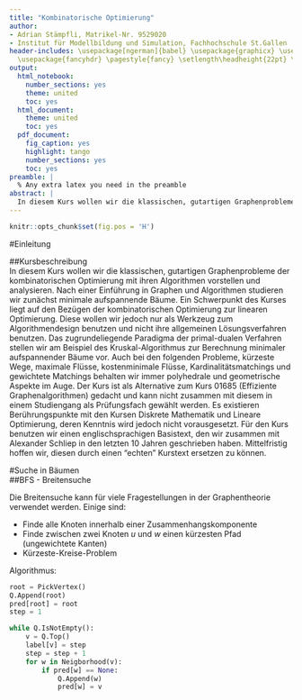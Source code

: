 ```yaml
---
title: "Kombinatorische Optimierung"
author:
- Adrian Stämpfli, Matrikel-Nr. 9529020
- Institut für Modellbildung und Simulation, Fachhochschule St.Gallen
header-includes: \usepackage[ngerman]{babel} \usepackage{graphicx} \usepackage{float}
  \usepackage{fancyhdr} \pagestyle{fancy} \setlength\headheight{22pt} \fancyhead[L]{\includegraphics[width=3cm]{../pics/logo.png}}
output:
  html_notebook:
    number_sections: yes
    theme: united
    toc: yes
  html_document:
    theme: united
    toc: yes
  pdf_document:
    fig_caption: yes
    highlight: tango
    number_sections: yes
    toc: yes
preamble: |
  % Any extra latex you need in the preamble
abstract: |
  In diesem Kurs wollen wir die klassischen, gutartigen Graphenprobleme der kombinatorischen Optimierung mit ihren Algorithmen vorstellen und analysieren.
---
```


```r
knitr::opts_chunk$set(fig.pos = 'H')
```


#Einleitung

##Kursbeschreibung  
In diesem Kurs wollen wir die klassischen, gutartigen Graphenprobleme der kombinatorischen Optimierung mit ihren Algorithmen vorstellen und analysieren. Nach einer Einführung in Graphen und Algorithmen studieren wir zunächst minimale aufspannende Bäume. Ein Schwerpunkt des Kurses liegt auf den Bezügen der kombinatorischen Optimierung zur linearen Optimierung. Diese wollen wir jedoch nur als Werkzeug zum Algorithmendesign benutzen und nicht ihre allgemeinen Lösungsverfahren benutzen. Das zugrundeliegende Paradigma der primal-dualen Verfahren stellen wir am Beispiel des Kruskal-Algorithmus zur Berechnung minimaler aufspannender Bäume vor. Auch bei den folgenden Probleme, kürzeste Wege, maximale Flüsse, kostenminimale Flüsse, Kardinalitätsmatchings und gewichtete Matchings behalten wir immer polyhedrale und geometrische Aspekte im Auge. 
Der Kurs ist als Alternative zum Kurs 01685 (Effiziente Graphenalgorithmen) gedacht und kann nicht zusammen mit diesem in einem Studiengang als Prüfungsfach gewählt werden. Es existieren Berührungspunkte mit den Kursen Diskrete Mathematik und Lineare Optimierung, deren Kenntnis wird jedoch nicht vorausgesetzt. 
Für den Kurs benutzen wir einen englischsprachigen Basistext, den wir zusammen mit Alexander Schliep in den letzten 10 Jahren geschrieben haben. Mittelfristig hoffen wir, diesen durch einen "echten" Kurstext ersetzen zu können.

<!-- \section{Anschreiben} -->
<!-- In diesem Kurs werden Optimierungsprobleme der Gestalt -->
<!-- Minimiere $c^{T}x$ über alle $x \in S$ -->
<!-- behandelt, wobei $S \in R -->
<!-- n$ -->
<!-- eine Menge mit einer kombinatorischen Struktur, in der Regel sogar -->
<!-- $S \in Z -->
<!-- n$ und $c -->
<!-- >x$ eine lineare Funktion in n Veränderlichen ist. -->
<!-- Wir befassen uns mit klassischen gutartigen Problemen der kombinatorischen Optimierung, die auf -->
<!-- graphentheoretischen Problemen beruhen, nämlich Minimaler Aufspannender Baum, Kurzester Weg, -->
<!-- Maximaler Fluss, Kostenminimaler Fluss, Bipartites Maximales Matching, Nicht-Bipartites Maximales -->
<!-- Matching und Gewichtetes Matching. Eine wichtige Rolle spielen dabei die polyhedralen Beschreibungen -->
<!-- der zulässigen Mengen der Probleme und primal-duale Algorithmen. Deswegen werden wir -->
<!-- schon den Greedy-Algorithmus zur Bestimmung eines minimalen aufspannenden Baumes als primalduales -->
<!-- Verfahren interpretieren. -->


<!-- \part{Algorithmen} -->

<!-- \chapter{Sortieralgorithmen} -->

<!-- \section{Merge Sort} -->
<!-- Quelle: Kombinatorische Optimierung Seite 10/11, Korte Vygen -->


<!-- \subsection{Algorithmus} -->
<!-- Input: eine Liste $a_1,...a_n$ reeller Zahlen. -->


<!-- Output: Eine Permutation $\pi : \{1,...,n\} \rightarrow \{1,...,n\}$ mit $ a_{\pi(i)} \le a_{\pi(i+1)} \forall i=1,...,n-1$. -->


<!-- \begin{enumerate} -->
<!-- \item If $n=1$ then setze $\pi(1) := 1$ und stop(return $\pi$) -->
<!-- \item Setze $m := \lfloor \frac{n}{2} \rfloor$. -->


<!-- Sei $\rho = MERGE-SORT(a_1,...,a_m)$. -->



<!-- Sei $\theta = MERGE-SORT(a_m,...,a_n)$. -->
<!-- \item Setze $k = 1, l=1$. \\ -->
<!-- \begin{lstlisting} -->
<!-- While -->
<!-- \end{lstlisting} -->

<!-- ...unvollständig -->

<!-- \end{enumerate} -->

#Suche in Bäumen  
##BFS - Breitensuche

Die Breitensuche kann für viele Fragestellungen in der Graphentheorie verwendet werden. Einige sind:  

- Finde alle Knoten innerhalb einer Zusammenhangskomponente  
- Finde zwischen zwei Knoten $u$ und $w$ einen kürzesten Pfad (ungewichtete Kanten)   
- Kürzeste-Kreise-Problem

Algorithmus:

```Python
root = PickVertex()
Q.Append(root)
pred[root] = root
step = 1

while Q.IsNotEmpty():
	v = Q.Top()
	label[v] = step
	step = step + 1
	for w in Neigborhood(v):
		if pred[w] == None:
			Q.Append(w)
			pred[w] = v
```


<!-- Einige Erläuterungen: \\ -->
<!-- pred[root] = root: "Pointer auf sich selbst" (so erklärte das der Herr Hochstättler) \\ -->
<!-- pred[w] = v: "Pointer auf Vorgänger". -->

<!-- \subsection{Laufzeit} -->
<!-- Die Lineare Laufzeit, ist nur dank der Adjazenzliste möglich. Ansonsten müsste die Funktion "Neighborhood" immer die ganze Zeile bearbeiten, was zu $O(|V|^2)$ führen würde. -->
<!-- \subsubsection{Satz} -->
<!-- BFS berechnet die Komponenten eines Graphen in $O(|V|+|E|)$ Zeit. -->
<!-- \subsubsection{Beweis} -->
<!-- Da im schlimmsten Fall alle möglichen Pfade zu allen möglichen Knoten betrachtet werden müssen, beträgt die Laufzeit von Breitensuche $O(|V|+|E|)$ Zeit. -->
<!-- \flushright \qed \flushleft -->

<!-- \subsection{BFS Suchbam mit einer Tiefe von k} -->
<!-- Siehe auch Aufgabe E 1.1 -->

<!-- \begin{lstlisting} -->
<!-- for v in vertices -->
<!-- 	if pred[v] == None: -->
<!-- 		pred[v] = v -->
<!-- 		component[v] = v -->
<!-- 		depth[v] = 0 -->
<!-- 		Q.Append(v) -->
<!-- 	while Q.IsNotEmpty(): -->
<!-- 		v = Q.Top() -->
<!-- 		if depth[v] < k: -->
<!-- 			for w in Neigborhood(v): -->
<!-- 				if pred[w] == None: -->
<!-- 					pred[w] = v -->
<!-- 					component[w] = component[v] -->
<!-- 					depth[w] = depth[v] + 1 -->
<!-- 					Q.Append(w) -->
<!-- \end{lstlisting} -->

<!-- \section{DFS} -->
<!-- Notizen aus Tag in Hagen: \\ -->
<!-- \begin{itemize} -->
<!-- \item Knoten können mehrmals angefasst werden. (Wegen Stack) -->
<!-- \item "Festnageln" des Knotens geschieht zu einem anderen Zeitpunkt. -->
<!-- \end{itemize} -->

<!-- rekursiv, Tiefensuche -->
<!-- \subsection{Algorithmus} -->
<!-- \begin{lstlisting} -->
<!-- def DFS(v): -->
<!-- 	global step -->
<!-- 	label[v] = step -->
<!-- 	step = step + 1 -->
<!-- 	for w in Neighborhood(v): -->
<!-- 		if label[w] == None -->
<!-- 			pred[w] = v -->
<!-- 			DFS(w) -->
<!-- 	return -->
<!-- step = 1 -->
<!-- DFS(r) -->
<!-- \end{lstlisting} -->
<!-- \section{Greedy Algorithmus (Kruskal)} -->
<!-- Berechnet einen MST. -->
<!-- Input, ein gewichteter Graph $G(V,E,w)$. -->

<!-- \begin{lstlisting} -->
<!-- Sortiere die Kanten aufsteigend nach Gewicht -->
<!-- T = 0 -->
<!-- for e in E -->
<!-- 	if not T.CreatingCycle(e): -->
<!-- 		T.AddEdge(e) -->
<!-- \end{lstlisting} -->


<!-- Der Name "Greedy Algorithmus" ist verständlich, wenn die Wirkweise von Kruskal's Algorithmus im Maximum Spanning Tree Problem betrachtet wird. Gierig schnappt er sich die schwerste verfügbare Kante.. \\ -->
<!-- \subsection{Laufzeit} -->
<!-- Sortieren geschieht in $O(|E| log |V|)$ \\ -->
<!-- Creating Circuit: kann mit BFS gemacht werden (Naiv), besser ist Union Find (Komonentenzusammenhang) => Soll im Buch erklärt sein.. -->


<!-- \section{Valenzsequenzen} -->
<!-- Sei $G = (V,E)$ ein Graph (oder ein Multigraph) und $v \in V$. Der Knotengrad oder die Valenz $ deg_G(v)$ von $v$ ist dann die Anzahl Kanten, deren Endknoten $v$ ist (oder kurz $ deg(v)$, wenn klar ist, welcher Graph gemeint ist). In Multigraphen werden Schleifen dabei doppelt gezählt. -->

<!-- \section{Prim-Jarnik} -->
<!-- Berechnet einen MST. -->

<!-- Sei $v \in V$ -->

<!-- \begin{itemize} -->
<!-- \item Setze $V_0 = \{v\}, T_0 = 0, i = 0$ -->
<!-- \item Solange es geht -->
<!-- \begin{itemize} -->
<!-- \item Wähle eine Kante $e = (x,y) \in E$ mit $x \in V_i, y \notin V_i$ von minimalem Gewicht und setze $V_{i+1} = V_i \cup \{y\}, T_{i+1} = T_i \cup \{e\}, i = i+1$. -->
<!-- \end{itemize} -->
<!-- \end{itemize} -->

<!-- \section{Boruvka} -->
<!-- Berechnet einen MST. -->

<!-- \begin{itemize} -->
<!-- \item Setze $T = 0$ -->
<!-- \item Solange G noch mehr als einen Knoten hat: -->
<!-- \begin{itemize} -->
<!-- \item Jeder Knoten markiert die Kante minimalen Gewichts, die zu ihm inzident und keine Schleife ist. -->
<!-- \item Füge alle markierten Kanten $S$ zu $T$ hinzu und setze $G = G / S$. -->
<!-- \end{itemize} -->
<!-- Hierbei interpretieren wir die Kanten in $T$ am Ende als Kanten des ursprünglichen Graphen $G$. -->
<!-- \end{itemize} -->

<!-- \chapter{Shortest Paths} -->
<!-- \section{Dijkstra} -->
<!-- Löst das kürzeste Wege Problem (Problem \ref{pShortestPaths}). Restriktionen sind die nicht-negativität aller Bögen. Die exakte Formulierung des gelösten Problems wird so zu Problem \ref{problem5}. -->
<!-- \subsection{Algorithmus} -->
<!-- \begin{lstlisting} -->
<!-- s = PickVertex -->
<!-- W.Add(s) -->
<!-- dist[s] = 0 -->

<!-- while W.IsNotEmpty(): -->
<!--   v = pickMinimal(W,dist) -->
<!--   W.Remove(v) -->
<!--   for w in Neighborhood(v): -->
<!--     if dist[w] == gInfinity -->
<!--       W.Add(w) -->
<!--     if dist[w] > dist[v] + length[(v,w)]: -->
<!--       dist[w] = dist[v] + length[(v,w)] -->
<!--       pred[w] = v -->
<!-- \end{lstlisting} -->
<!-- \section{FindPathEuclid} -->
<!-- Bricht ab, sobald $t$ gefunden. Geometrische Variante. Bevorzugt werden Knoten, welche in Richtung der gesuchten Ecke $t$ liegen. -->
<!-- Dazu wird neben der Funktion $dist$ welche die Pfadlänge zur Quelle $s$ auf dem Graphen speichert, eine Funktion $distance$ welche die Länge in Fluglinie zur Senke $t$ speichert definiert. Als nächstes wird jeweils die Ecke bearbeitet, für welche $\sum dist(v) + distance(v)$ minimal wird. Dadurch werden Knoten in Richtung des Zielknotens $t$ bevorzugt. -->
<!-- \subsection{Algorithmus} -->
<!-- \begin{lstlisting} -->
<!-- while s != t : -->
<!--   for w in Neighborhood(v) -->
<!--     if dist[w] == gInfinity : -->
<!--       dist[w] = dist[v] + length[(v,w)] -->
<!--       pred[w] = v -->
<!--       PQ.Insert(w, dist[w]+distance[w]) -->
<!--     if dist[w] > dist[v] + length[(v,w)] : -->
<!--       dist[w] = dist[v] + length[(v,w)] -->
<!--       pred[w] = v -->
<!--       PQ.DecreaseKey(w, dist[w]+distance[w]) -->
<!--   v = PQ.DeleteMin(dist -->
<!-- \end{lstlisting} -->


<!-- \section{Bellmann Ford} -->
<!-- Ist in "Label Correcting" Algorithmus (im Gegensatz zu Dijkstra, welcher ein "Label Setting" Alg. ist, da ein einmal gesetztes Label nicht mehr wechselt.) \\ -->

<!-- \chapter{Maximal Flows} -->
<!-- Auf einem $st$-Pfad soll möglichst viel transportiert werden. Idee: Suche einen $st$-Pfad, erhöhe die Kapazität, bis keine $st$-Pfade mehr möglich sind. Achtung: So wird möglicherweise nicht die richtige Lösung gefunden werden, da ein Flaschenhals einen Graph entzweit, und dadurch mögliche Wege verloren gehen. Idee: bei jedem inkrementieren eines Vorwärtsflusses auf einer Kante wird eine Rückwärtskante mit der entsprechenden Kapazität angefügt. (D.h. der Fluss könnte auch rückwärts gehen..) -->
<!-- \section{FordFulkerson} -->
<!-- \subsection{Algorithmus} -->
<!-- \begin{lstlisting} -->
<!-- def UpdateFlow(Path) : -->
<!--   delta = MinResCap(Path) -->
<!--   for (u,v) in Edges(Path) : -->
<!--     if ForwardEdge(u,v) : -->
<!--      flow[(u,v)] = flow[(u,v)] + delta -->
<!--     else : -->
<!--       flow[(v,u)] = flow[(u,v)] - delta -->

<!-- s = PickSource() -->
<!-- t = Picksink() -->

<!-- while not maximal : -->
<!--   Path = ShortestPath(s,t) -->
<!--   if(Path): -->
<!--     UpdateFlow(Path) -->
<!--   else : -->
<!--     maximal = true -->

<!-- \end{lstlisting} -->



<!-- \part{Probleme} -->
<!-- \chapter{Minimaler Aufspannender Baum} -->
<!-- \label{pMST} -->
<!-- \section{Minimum Connected Subgraphs} -->
<!-- \subsection{Problem 1 (MCS)} -->
<!-- \label{problem1} -->

<!-- Let $G = (V,E)$ be a connected graph and $w: E \rightarrow \mathbb{Z}$ a weight or cost function on the edges. Find a connected subgraph $H = (V,F)$, such that -->
<!-- $ -->
<!-- \sum_{e \in F}w(e) -->
<!-- $ -->
<!-- is minimal. -->

<!-- \section{Maximaler Aufspannender Baum} -->
<!-- Siehe Auch Exercise 22 im Buch. \\ -->
<!-- Gesucht ist in einem Graphen $G = (V,E,w)$ ein verbundener Subgraph $H = (V,F)$ für den gilt, dass $\sum_{e \in F}w(e)$ maximal wird. -->
<!-- \subsection{Lösung} -->
<!-- Zuerst wird die Gewichtsfunktion invertiert. Danach löst Kruskal's Algorithmus das Problem. -->

<!-- \section{Minimum Spanning Tree} -->
<!-- \subsection{Problem 2 (MST)} -->
<!-- \label{problem2} -->
<!-- Let $G = (V,E)$ be a connected graph and $w: E \rightarrow \mathbb{Z}$ a weight function on the edges. Find a spanning tree $T$ of $G$, such that $\sum_{e \in T}w(e)$ is minimal. -->


<!-- Zu Deutsch:\\ -->
<!-- \textbf{Input:} Zusammenhängender Graph $G=(V,E)$ mit Kantengewichten $w: E \rightarrow \mathbb{R}$. \\ -->
<!-- \textbf{Output:} Baum, mit minimalem Gesamtgewicht \\ -->
<!-- Anmerkung: R oder Z ist egal, aus "Informatikersicht dasselbe" -->

<!-- \subsection{Problem 3 (MST)} -->
<!-- \label{problem3} -->
<!-- Determine a tree $T$, such that $x_T$ minimizes the linear function $w^\top x_T := \sum_{e \in E}w_e x_T (e)$. -->

<!-- \section{Shortest Paths} -->
<!-- \label{pShortestPaths} -->
<!-- \subsection{Problem 4} -->
<!-- \label{problem4} -->
<!-- Let $D = (V,A)$ be a directed graph and $length: A \rightarrow \mathbb{Z}$ a weight function on the arcs. Consider the shortest path problem variants: -->
<!-- \subsubsection{(i)} -->
<!-- $st$-path: Let $s,t \in V$. Find a shortest path from $s$ to $t$. -->
<!-- \subsubsection{(ii)} -->
<!-- $s$-path: Let $s \in V$. Find shortest paths from $s$ to all $v \in V$. -->
<!-- \subsubsection{(iii)} -->
<!-- distances: Determine the distance; i.e., the length of a shortest path between any pair of vertices $u,v \in V$. -->
<!-- \subsubsection{Bemerkungen} -->
<!-- Obwohl das $st$-Pfad Problem am natürlichsten tönt, ist doch das $s$-Pfad das meistbetrachtete. Denn alle bekannten Algorithmen für das $st$-Pfad Problem suchen nach $s$-Pfaden, finden alle (oder zumindest einen Teil) der $s$-Pfade und stoppen, sobald der gesuchte $st$-Pfad gefunden wurde. \\ -->
<!-- Die Beschränkung auf Digraphe kommt daher, dass bei der Verallgemeinerung in Graphen (Ersatz jeder edge durch zwei arcs in entgegengesetzten Richtungen) Probleme bei negativen Kantengewichten auftreten. (Dadurch entstehen Kreise negativer Länge, welche das Problem unlösbar machen.) -->
<!-- \subsubsection{Problemklassen bezüglich den Restriktionen an die Kantengewichte} -->
<!-- We distinguish between problems with -->
<!-- (i) non-negative weights, \\ -->
<!-- (ii) without negative circuits and with \\ -->
<!-- (iii) arbitrary weights. \\ -->
<!-- We will be mainly concerned with the first variant and will not discuss the last. -->

<!-- \subsection{Problem 5} -->
<!-- \label{problem5} -->
<!-- Let $D = (V,A)$ be a directed graph, $w: A \rightarrow \mathbb{Z}_+$ a non-negative weight function on the arcs and $s \in V$. Find a shortest path from $s$ to $v$ for all $v \in V$. -->

<!-- \subsection{Problem 6} -->
<!-- \subsection{Problem 7} -->

<!-- \chapter{Kürzester Weg} -->
<!-- \chapter{Maximaler Fluss} -->
<!-- \section{Das Maximale Fluss Problem in seiner dualen Form} -->
<!-- Idee: Die Kapazität jedes $st$-Schnittes, der den Digraphen so zerteilt, dass $t$ von $s$ aus nicht mehr erreichbar ist, ist ein Upper Bound für den maximalen Fluss $f$. -->
<!-- \chapter{Kostenminimaler Fluss} -->
<!-- \chapter{Kardinalitätsmaximale Matchings} -->

<!-- \section{Bipartites Maximales Matching} -->
<!-- \section{Nicht-Bipartites Maximales Matching} -->
<!-- \chapter{Gewichtetes Matching} -->


<!-- \part{Mathematische Grundlagen} -->
<!-- \chapter{Begriffe} -->
<!-- \section{Lemma} -->
<!-- \section{Korollar} -->
<!-- \section{Satz} -->

<!-- \chapter{Beweisverfahren} -->
<!-- \section{Direkter Beweis} -->
<!-- \section{Beweis durch Kontraposition} -->
<!-- \section{Widerspruchsbeweis oder reductio ad absurdum} -->
<!-- \section{Das Prinzip der vollständigen Induktion} -->


<!-- \chapter{Graphen} -->
<!-- Graph / Multigraph: teilweise unklar, je nach Definition ist Graph allgemein, d.h. mit doppelten Kanten und Schlingen, gemeint, an anerer Stelle wird dies als Multigraph bezeichnet und Graph bezeichnet einen einfachen Graph. -->
<!-- \subsection{Minor} -->
<!-- Entsteht aus $G$ durch Löschen und Kontrahieren von Teilmengen der Kantenmenge von $G$. \\ -->
<!-- $G \setminus e$: Graph, der durch Löschen der Kante $e$ aus $G$ entsteht. \\ -->
<!-- $G / e$: Graph, der durch Kontraktion der Kante $e$ aus $G$ entsteht. -->


<!-- \subsection{(Induzierter) Teilgraph} -->
<!-- Seien $G=(V,E)$ und $H=(W,F)$ zwei Graphen. Dann heisst $H$ ein Teilgraph von $G$, wenn $W \subseteq V$ und $F \subseteq E$. Darüber hinaus sagen wir $H$ ist ein induzierter Teilgraph, wenn $F = E \cap \binom{W}{2}$. \\ -->
<!-- Ein induzierter Teilgraph besteht also aus einer Teilmenge der Knoten und allen Kanten, die im Ausgangsgraphen zwishen diesen Knoten existieren. -->

<!-- \subsection{Spaziergang} -->
<!-- Gerichteter oder ungerichteter Pfad. -->
<!-- \subsection{Weg} -->
<!-- Spezialfall eines Spaziergangs; Spaziergang ohne Knotenwiederholung -->
<!-- \subsection{Kreis} -->
<!-- Geschlossener Weg -->

<!-- \subsection{Adjazent} -->
<!-- Ist $e = (u,v)$ eine Kante eines Graphen $G$, sagen wir, $u$ und $v$ sind adjazent oder Nachbarn, oder $u$ kennt $v$, bzw. $v$ kennt $u$. -->

<!-- \subsection{Inzident} -->
<!-- Ein $v$ und ein $e$ sind inzident, wenn $e$ in $v$ endet. -->

<!-- \subsection{Adjazenzmatrix} -->
<!-- Knoten-Knoten Matrix. Idee: Welcher Knoten kennt welchen Knoten. \\ -->
<!-- Vorteil: es kann in konstanter Zeit festgestellt werden, ob zwei Knoten adjazent sind. -->
<!-- \subsection{Inzidenzmatrix} -->
<!-- Knoten-Kanten Matrix. Idee: Welche Kante endet in welchem Knoten. \\ -->
<!-- Vorteil: Etwas kleiner als Adjazenzmatrix.. -->
<!-- \subsection{Adjazenzliste} -->
<!-- \begin{lstlisting} -->
<!-- Neighborhood(v) -->
<!-- \end{lstlisting} -->
<!-- ist die Funktion im Pseudocode, die in konstanter Zeit alle Nachbarn von $v$ findet. \\ -->
<!-- Auch: Liste, in der jedem Knoten bekannt gemacht wird, wen er kennt. -->

<!-- \chapter{Effiziente Algorithmen} -->
<!-- Aus "Algorithmische Mathematik" -->
<!-- \section{Definition} -->
<!-- Ein "Algorithmus für ein Problem" ist eine \textbf{Folge von wohldefinierten Regeln bzw. Befehlen}, die in einer \textbf{endlichen Anzahl von Elementarschritten} aus jeder \textbf{spezifischen Eingabe eine spezifische Ausgabe} erzeugt. Wir fordern also: -->
<!-- \begin{enumerate} -->
<!-- \item Ein Algorithmus muss sich in einem Text endlicher Länge beschreiben lassen. -->
<!-- \item Die Abfolge der Schritte ist in jeder Berechnung eindeutig. -->
<!-- \item Jeder Elementarschritt lässt sich mechanisch und effizient ausführen. -->
<!-- \item Der Algorithmus stoppt bei jeder Eingabe nach endlich vielen Schritten. -->
<!-- \end{enumerate} -->
<!-- \section{Laufzeit} -->
<!-- In Abhängigkeit der Kodierungslänge der Eingabedaten. -->


<!-- Interessant ist das asymptotische Verhalten, "Big Oh"-Notation. -->

<!-- \chapter{Polyhedrale Beschreibungen} -->
<!-- Beschreibung einer Lösungsmenge in Form eines Polyeders. (also geometrische Beschreibung) -->
<!-- \section{Polyeder} -->
<!-- Die Lösungsmenge einer nichttrivialen Gleichung im $\mathbb{R}^n$ ist eine Hyperebene, in der Ebene bekanntlich eine Gerade. Die Ungleichungen definieren dann jeweils einen abgeschlossenen Halbraum, der von so einer Hyperebene berandet wird. Der zulässige Bereich ist also Schnitt von abgeschlossenen Halbräumen. So etwas nenne wir ein Polyeder. -->


<!-- \subsection{Definition} -->
<!-- Eine Menge $P \in \mathbb{R}^n$ heisst Polyeder, wenn es ein $m \in \mathbb{N}$, eine Matrix $A \in \mathbb{R}^{m \times n}$ und ein $b \in \mathbb{R}^m$ gibt mit -->
<!-- \begin{equation} -->
<!-- \label{eq:polyeder} -->
<!-- P = \{x \in \mathbb{R}^n | Ax \le b \} -->
<!-- \end{equation} -->


<!-- \chapter{Primal-Duale Algorithmen} -->
<!-- \section{Grundlagen} -->
<!-- \subsection{Allgemeine Überlegung} -->
<!-- Die Idee ist grundsätzlich: Das Problem von beiden Seiten eingrenzen. Statt nur von "unten" her ein Maximum zu suchen wird gleichzeitig von "oben" her eine untere Schranke für das Maximum gesucht. Das Optimum wird dabei meist $z^*$ genannt. \\ Magically we find upper bounds without knowing $z^*$. -->
<!-- \subsection{Ungleichungen} -->
<!-- Einige Grundlagen zu Ungleichungen: \\ -->
<!-- \begin{itemize} -->
<!-- \item Ungleichungen können mit $y \in \mathbb{R}^+$ multipliziert werden. (Nicht jedoch mit $y \in \mathbb{R}$, das gibt Nonsense: $1 \le 2$, nicht jedoch $-1 \le -2$) -->
<!-- \item Wenn gilt $e_1 \le z_1$ und $e_2 \le z_2$ dann gilt auch $e_1 + e_2 \le z_1 + z_2$. -->
<!-- \end{itemize} -->
<!-- Daraus folgt auch der, der Dualisierung zugrunde liegende Trick. Mehrere Restriktions-Ungleichungen werden multipliziert und addiert, so dass das Resultat der Zielfunktion entspricht. Dadurch werden obere Schranken gefunden für $z^*$. -->
<!-- \subsection{Nomenklatur} -->
<!-- \begin{itemize} -->
<!-- \item $y$: duale Variablen (manchmal Lagrange Koeffizienten) -->
<!-- \item $c^\top x$: Zielfunktion -->
<!-- \item $z^*$: Optimalwert -->
<!-- \item $Ax = b$: Restriktionsgleichungen (Constraints) -->
<!-- \end{itemize} -->
<!-- \subsection{Dualisierung} -->
<!-- Die Idee ist eine Kombination $y^*$ zu bekommen, welche einerseits dazu führt, dass die Addition der mit $y_i$ multiplizierten Restriktionsungleichungen gleich der Zielfunktion wird (ansonsten würde ein Upper Bound für eine andere Zielfunktion gefunden), und andererseits soll dabei der minimale Upper Bound gefunden werden. \\ -->
<!-- d.h. aus $ maxc^\top x$ wird $min~y^\top b$. Minimiert werden soll ja der upper bound, der sich in der gewählten Darstellung aus der Multiplikation der rechten Seiten der Restriktionsungleichungen $b$ multipliziert mit den dualen Variablen $y$ ergibt. Die erste Matrix wird transponiert, um die Matrixmultiplikation zu ermöglichen. \\ -->
<!-- Dabei gilt es die erhaltene Form der Restriktionsungleichungen einzuhalten. Diese wurden mit diesem Verfahren zu $A^\top y - y_s = c$ und $y \ge 0$ und $y_s \ge 0$. D.h. $y_s = A^\top y - c \ge 0$. \\ -->
<!-- Somit wird aus dem Problem -->
<!-- \begin{equation} -->
<!-- \begin{split} -->
<!-- \label{eq:} -->
<!-- max~c^\top x \\ -->
<!-- unter~Ax \le b \\ -->
<!-- x \ge 0 -->
<!-- \end{split} -->
<!-- \end{equation} -->
<!-- das Problem -->
<!-- \begin{equation} -->
<!-- \begin{split} -->
<!-- \label{eq:} -->
<!-- min~b^\top y \\ -->
<!-- unter~A^\top y \ge c \\ -->
<!-- y \ge 0 -->
<!-- \end{split} -->
<!-- \end{equation} -->
<!-- Das Problem wurde also in ein Problem mit neuen Variablen ($y$ anstelle $x$) umgebaut. Die Koeffizienten der Problemstellung bleiben jedoch erhalten ($A$, $b$, $c$). -->
<!-- \subsection{Primal vs. Dual} -->
<!-- aus $n$ Variablen $x := x_1 ... x_n$ werden $m$ Variablen $y := y_1 ... y_m$. Aus $m$ Constraints $A$ werden $n$ Constraints $A^\top$. Der Zielvektor wird von $ max(c)$ zu $min(b)$. -->
<!-- \subsection{Weak Duality Theorem} -->
<!-- Für jedes paar von möglichen Lösungen (nicht optimalen) des primalen- bzw. dualen Problems gilt: -->
<!-- \begin{equation} -->
<!-- \label{eq:weakdualitytheorem} -->
<!-- b^\top y \ge c^\top x -->
<!-- \end{equation} -->
<!-- Kann bewiesen werden, nur durch die Ausnutzung, dass eine Lösung die Restriktionen erfüllen muss. \\ -->
<!-- Ebenso gilt $y^\top b = b^\top y$ (wird auch für den Beweis benötigt). \\ -->
<!-- Daraus folgt nun, dass für jedes Paar von optimalen Lösungen zum primalen- bzw. dualen Problem $x^*,y^*$ ebenso gelten muss: -->
<!-- \begin{equation} -->
<!-- \label{eq:weakdualitytheorem} -->
<!-- b^\top y^* \ge c^\top x^* -->
<!-- \end{equation} -->
<!-- \subsection{Strong Duality} -->
<!-- Für ein LP gilt, ist $x^*$ eine primal-optimale Lösung, dann hat das duale-Problem eine optimale Lösung mit: $b^\top y^* = c^\top x^*$. -->
<!-- \subsection{Unbeschränkte Lösung beim primalen- oder dualen-Problem} -->
<!-- Es gilt: -->
<!-- \begin{itemize} -->
<!-- \item ist das primale Problem unbeschränkt, so hat das duale Problem keine gültige Lösung -->
<!-- \item ist das duale Problem unbeschränkt, so hat das primale Problem keine gültige Lösung -->
<!-- \end{itemize} -->
<!-- \subsection{Dual Certificates} -->
<!-- Wie kann überprüft werden, ob eine Lösung $x^*$ tatsächlich die optimale Lösung des primalen Problems ist? Antwort: Dies ist leider unmöglich. \\ -->
<!-- Dagegen kann sehr wohl und einfach überprüft werden, ob ein Paar $x^*, y^*$ eine optimale Lösung des Primalen und Dualen Problems sind. Dazu wird: -->
<!-- \begin{enumerate} -->
<!-- \item überprüft, ob $x^*$ eine mögliche Lösung des primalen Problems ist -->
<!-- \item das duale Problem konstruiert und überprüft, ob $y^*$ eine mögliche Lösung des dualen Probelms ist -->
<!-- \item überprüft, ob $b^\top y^* = c^\top x^*$ gilt. -->
<!-- \end{enumerate} -->
<!-- \section{Lineares Programm in Standardform} -->
<!-- \subsection{Definition} -->
<!-- Sei $A \in \mathbb{R}^{m \times n}$, $b \in \mathbb{R}^m$, $b \ge 0$ uund $c \in \mathbb{R}^n$. Die Aufgabenstellung -->
<!-- \begin{equation} -->
<!-- \begin{split} -->
<!-- \label{eq:linprog} -->
<!-- max~c^\top x \\ -->
<!-- unterAx = b \\ -->
<!-- x \ge 0 -->
<!-- \end{split} -->
<!-- \end{equation} -->
<!-- nennen wir Lineares Programm in Standardform oder auch Lineares Optimierungsproblem in Standardform. -->


<!-- \subsection{Standardisierung} -->
<!-- \begin{enumerate} -->
<!-- \item $b \ge 0$ immer erreichbar, indem entsprechende Nebenbedingungen mit $-1$ durchmultipliziert werden -->
<!-- \item $min$ statt $ max$: Umwandeln, wobei $ max_{x \in S} c(x) = - \left( min_{x \in S} - c(x) \right)$ -->
<!-- \item Ungleichungen mit Schlupfvariablen in Gleichungen umformen -->
<!-- \item Nichtnegativität: Aufsplitten $u = u^+ - u^-$ mit $u^+, u^- \ge 0$  -->
<!-- \end{enumerate} -->

<!-- \section{Der Dualitätssatz der Linearen Optimierung} -->
<!-- \subsection{Definition} -->
<!-- Das Lineare Programm -->
<!-- \begin{equation} -->
<!-- \begin{split} -->
<!-- \label{eq:p} -->
<!-- (D)~~min~y ^\top b \\ -->
<!-- ~~~~~unter~y^\top A \ge c^\top -->
<!-- \end{split} -->
<!-- \end{equation} -->
<!-- heisst das duale Programm zum Linearen Programm in Standardform. -->


<!-- \subsection{Satz: Dualitätssatz der Linearen Programmierung} -->
<!-- Seien $A \in \mathbb{R}^{m \times n}$, $b \in \mathbb{R}^m$ und $c \in \mathbb{R}^n$ und $A$ von vollem Zeilenrang m. Dann gilt: \\ -->
<!-- Ist das primale Programm zulässig und beschränkt, so ist auch das duale Programm zulässig und beschränkt und es gibt Optimallösungen $x^*$ des primalen bzw. $y^*$ des dualen Programms mit -->
<!-- \begin{equation} -->
<!-- \label{eq:name} -->
<!-- c^\top x^* = y^{* \top}b -->
<!-- \end{equation} -->


<!-- \chapter{Matroide} -->
<!-- (Aus Kombinatorische Optimierung, s.343 ff.) \\ -->
<!-- Nützlich für die Verallgemeinerung vieler Probleme der Komb. Opt., siehe s.345. -->

<!-- \subsection{Definition} -->
<!-- Ein Unabhängigkeitssystem ist ein Matroid, falls Folgendes gilt: \\ -->
<!-- Sind $X, Y \in \mathcal{F}$ mit $|X| > |Y|$, so gibt es ein $x \in X \setminus Y$ mit $Y \cup \{ x\} \in \mathcal{F}$. \\ -->
<!-- Der Name Matroid deutet an, dass es sich hier um eine Verallgemeinerung des Matrixbegriffs handelt. \\... -->

<!-- \chapter{Diverses} -->


<!-- \subsection{Konvexkombination} -->
<!-- In reellen Räumen nennt man eine Linearkombination Konvexkombination, wenn alle Koeffizienten aus dem Einheitsintervall $[0,1]$ stammen und deren Summe $1$ ergibt: -->

<!-- $ v = a_1 v_1 + a_2 v_2 + \dotsb + a_n v_n = \sum_{i=1}^{n} a_i v_i,\quad 0 \le a_i \le 1, \sum_{i=1}^{n}a_i=1$ -->


<!-- Dabei kann die Bedingung $a_i \le 1$ entfallen, denn sie ergibt sich automatisch aus der Summenbedingung und der Nichtnegativität der Koeffizienten. Mit obigen Bezeichnungen gilt daher in reellen Räumen: Eine Linearkombination ist genau dann eine Konvexkombination, wenn sie konisch und affin ist. -->

<!-- Konvexkombinationen von Konvexkombinationen sind wieder Konvexkombinationen. Die Menge aller Konvexkombinationen einer vorgegebenen Menge von Vektoren heißt deren konvexe Hülle. -->


<!-- \subsection{Schlupfvariable} -->
<!-- Sei $Ax \le b$, so ist $y$ eine Schlupfvariable, die es erlaubt zu schreiben $ Ax + y = b$. Wird benötigt, um Probleme in Lineare Programme in Standardform umzuformen. -->

<!-- \subsection{Kontraktion} -->
<!-- In der Graphentheorie bezeichnet Kantenkontraktion oder Kontraktion eine grundlegende Operation auf Graphen. Dabei wird eine Kante $e = (u,v)$ entfernt und die beiden anliegenden Knoten werden zu einem neuen Knoten $w$ vereinigt. -->


<!-- $G_2 = G/e$ -->


<!-- \subsection{Kommutativgesetz} -->
<!-- Das Kommutativgesetz (lat. commutare „vertauschen“), auf Deutsch Vertauschungsgesetz, ist eine Regel aus der Mathematik. Wenn sie gilt, können die Argumente einer Operation vertauscht werden, ohne dass sich das Ergebnis verändert. Mathematische Operationen, die dem Kommutativgesetz unterliegen, nennt man kommutativ. -->


<!-- $a+b = b+a$ -->


<!-- $a \times b = b \times a$ -->

<!-- \subsection{Assoziativgesetz} -->
<!-- Das Assoziativgesetz (lat. associare „vereinigen, verbinden, verknüpfen, vernetzen“), auf Deutsch Verknüpfungsgesetz oder auch Verbindungsgesetz, ist eine Regel aus der Mathematik. Eine (zweistellige) Verknüpfung ist assoziativ, wenn die Reihenfolge der Ausführung keine Rolle spielt. Anders gesagt: Die Klammerung mehrerer assoziativer Verknüpfungen ist beliebig. Deshalb kann man es anschaulich auch „Klammergesetz“ nennen. -->


<!-- $(a+b)+c = a+(b+c)$ -->


<!-- \subsection{Distributivgesetz} -->
<!-- Die Distributivgesetze (lat. distribuere „verteilen“) sind mathematische Regeln, die angeben, wie sich zwei zweistellige Verknüpfungen bei der Auflösung von Klammern zueinander verhalten, nämlich dass die eine Verknüpfung in einer bestimmten Weise verträglich ist mit der anderen Verknüpfung. -->

<!-- Insbesondere in der Schulmathematik bezeichnet man die Verwendung des Distributivgesetzes zur Umwandlung einer Summe in ein Produkt als Ausklammern oder Herausheben. Das Auflösen von Klammern durch Anwenden des Distributivgesetzes wird als Ausmultiplizieren bezeichnet. -->

<!-- $(a+b) \times c = ac + bc$ -->

<!-- \subsection{Hüllenoperator} -->
<!-- In der Mathematik versteht man unter der Hülle einer Menge eine Obermenge, die groß genug ist, um bestimmte Anforderungen zu erfüllen, und zugleich die kleinste Menge ist, die diese Anforderungen erfüllt. Beispiele sind die konvexe Hülle einer Teilmenge eines Vektorraums, die abgeschlossene Hülle einer Teilmenge eines topologischen Raums oder die transitive Hülle einer zweistelligen Relation. Hüllenoperator bezeichnet die Vorschrift, durch die jeder Menge von Objekten ihre Hülle zugeordnet wird. -->


<!-- \subsection{Farkas' Lemma} -->
<!-- Für jede reelle Matrix $A$ und jeden reellen Vektor $b$ ist von beiden Systemen -->
<!-- \begin{enumerate} -->
<!-- \item $A x = b,~x \geq 0$ -->
<!-- \item  $A^\top y \geq 0,~b^\top y < 0$ -->
<!-- \end{enumerate} -->
<!-- stets genau eines lösbar. Dabei ist $x \geq 0$ sowie $A^\top y \geq 0$ komponentenweise zu verstehen. -->


<!-- \subsection{Kuhn-Tucker Bedingungen} -->
